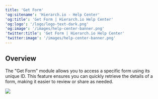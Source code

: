 ```yaml
---
title: 'Get Form'
'og:sitename': 'Hierarch.io - Help Center'
'og:title': 'Get Form | Hierarch.io Help Center'
'og:logo': '/logo/logo-text-dark.png'
'og:image': '/images/help-center-banner.png'
'twitter:title': 'Get Form | Hierarch.io Help Center'
'twitter:image': '/images/help-center-banner.png'
---
```


## Overview

The "Get Form" module allows you to access a specific form using its unique ID. This feature ensures you can quickly retrieve the details of a form, making it easier to review or share as needed.



![](/images/workflows/get_form001.png)